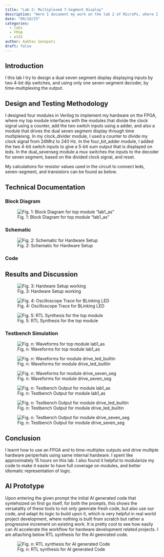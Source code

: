 ```yaml
---
title: "Lab 2: Multiplexed 7-Segment Display"
description: "Here I document my work on the lab 2 of MicroPs, where I work with FPGA and seven segment display, and switches"
date: "09/10/25"
categories:
  - labs 
  - FPGA
  - e155
author: Aabhas Senapati
draft: false
---
```


## Introduction

I this lab I try to design a dual seven segment display displaying inputs by two 4-bit dip switches, and using only one seven-segment decoder, by time-multiplexing the output.

## Design and Testing Methodology
 I designed four modules in Verilog to implement my hardware on the FPGA, where my top module interfaces with the modules that divide the clock signal using a counter, add the two switch inputs using a adder, and also a module that drives the dual seven segment display through time multipleixng. In my clock_divider module, I used a counter to divide my clock signal from 24Mhz to 240 Hz. In the four_bit_adder module, I added the two 4-bit switch inputs to give a 5-bit sum output that is displayed on leds. In the dual_sevenseg module a mux switches the inputs to the decoder for seven segment, based on the divided clock signal, and reset. 
 
 My calculations for resistor values used in the circuit to connect leds, seven-segment, and transistors can be found as below.



## Technical Documentation

### Block Diagram

![Fig. 1: Block Diagram for top module "lab1_as"](images/lab1_blockdiagram.jpg) 


### Schematic

![Fig. 2: Schematic for Hardware Setup](images/lab1_schematic.jpg)

### Code

<script src="https://gist.github.com/aabhassenapati/325d073c983e663e8e830e5004bd5826.js"></script>

<script src="https://gist.github.com/aabhassenapati/16ce2653c3795fb1a50ec56e48215957.js"></script>

<script src="https://gist.github.com/aabhassenapati/7fc037ac0eead008a1f5361df9084390.js"></script>

## Results and Discussion

![Fig. 3: Hardware Setup working](images/lab1_hardware.jpg)

![Fig. 4: Oscilloscope Trace for BLinking LED](images/oscope_trace_led.jpg)

![Fig. 5: RTL Synthesis for the top module](images/lab1_as_rtl.png)

### Testbench Simulation

<script src="https://gist.github.com/aabhassenapati/21180e3f986d2a953e89ebd3ec94516f.js"></script>

<script src="https://gist.github.com/aabhassenapati/ccea2950b4c1d826da2e8a799a0c61be.js"></script>

<script src="https://gist.github.com/aabhassenapati/20b674e8da8a3a392ae64ee7765e8dfb.js"></script>

![Fig. n: Waveforms for top module lab1_as](images/waveforms_top_module_lab1_as.png)

![Fig. n: Waveforms for module drive_led_builtin](images/waveforms_module_drive_ledbuiltin.png)

![Fig. n: Waveforms for module drive_seven_seg](images/waveforms_module_drive_sevenseg.png)

![Fig. n: Testbench Output for module lab1_as](images/tb_output_lab1_as.png)

![Fig. n: Testbench Output for module drive_led_builtin](images/tb_output_drive_led_builtin.png)

![Fig. n: Testbench Output for module drive_seven_seg](images/tb_output_drive_seven_seg.png)


## Conclusion
 I learnt how to use an FPGA and to time-multiplex outputs and drive multiple hardware periperhals using same internal hardware. I spent like approximately 15 hours on this lab. I also found it helpful to modularize my code to make it easier to have full coverage on modules, and better idiomatic representation of logic.

## AI Prototype 

Upon entering the given prompt the initial AI generated code that syntehsized on first go itself, for both the prompts, this shows the versatality of these tools to not only geenrate fresh code, but also use our code, and adapt its logic to build upon it, which is very helpful in real world project development, where nothing is built from scratch but rather a progressive increment on existing work. It is pretty cool to see how easily can AI accelerate the workflow for hardware development related projects. I am attaching below RTL synthesis for the AI geenrated code.

![Fig. n: RTL synthesis for AI generated Code](images/ai_prototype_rtl.png)

